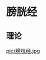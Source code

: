 = 膀胱经 =

== 理论 ==
{{{class="brush:text"
下午3:00~5:00【膀胱经，多喝水利排泄】

《申时》血气流注于膀胱，此为「足太阳膀胱经」，膀胱为肾之腑，两者均属水，
因此这段时间要多补充水分，有助膀胱排除体内废物，以促进泌尿系统的代谢。
}}}

[[pic/膀胱经.jpg]]
